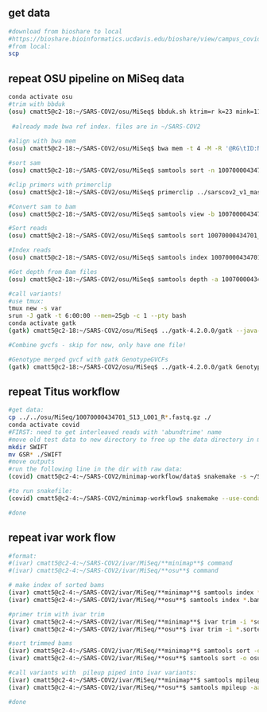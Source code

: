 ## get data

```bash
#download from bioshare to local
#https://bioshare.bioinformatics.ucdavis.edu/bioshare/view/campus_covid_sequencing_effort/
#from local:
scp 

```
## repeat OSU pipeline on MiSeq data

```bash
conda activate osu
#trim with bbduk
(osu) cmatt5@c2-18:~/SARS-COV2/osu/MiSeq$ bbduk.sh ktrim=r k=23 mink=11 hdist=1 qtrim=r1 trimq=15 minlength=30 maxns=0 t=4 in1=10070000434701_S13_L001_R1_001.fastq.gz in2=10070000434701_S13_L001_R2_001.fastq.gz out1=10070000434701_S13_L001_R1_001.bbduk.fastq.gz out2=10070000434701_S13_L001_R2_001.bbduk.fastq.gz ref=../../../bbmap/resources/adapters.fa
 
 #already made bwa ref index. files are in ~/SARS-COV2
 
#align with bwa mem
(osu) cmatt5@c2-18:~/SARS-COV2/osu/MiSeq$ bwa mem -t 4 -M -R '@RG\tID:NULL\tSM:TEST\tLB:NULL\tPL:Illumina' ../../sarscov2WuhanHu1.fasta *R1_001.bbduk.fastq.gz *R2_001.bbduk.fastq.gz > 10070000434701_S13_L001.sam

#sort sam
(osu) cmatt5@c2-18:~/SARS-COV2/osu/MiSeq$ samtools sort -n 10070000434701_S13_L001.sam -o 10070000434701_S13_L001.sorted.sam

#clip primers with primerclip
(osu) cmatt5@c2-18:~/SARS-COV2/osu/MiSeq$ primerclip ../sarscov2_v1_masterfile.txt 10070000434701_S13_L001.sorted.sam 10070000434701_S13_L001.sorted.primerclipped.sam

#Convert sam to bam
(osu) cmatt5@c2-18:~/SARS-COV2/osu/MiSeq$ samtools view -b 10070000434701_S13_L001.sorted.primerclipped.sam -o 10070000434701_S13_L001.bam

#Sort reads
(osu) cmatt5@c2-18:~/SARS-COV2/osu/MiSeq$ samtools sort 10070000434701_S13_L001.bam -o 10070000434701_S13_L001.sorted.bam

#Index reads
(osu) cmatt5@c2-18:~/SARS-COV2/osu/MiSeq$ samtools index 10070000434701_S13_L001.sorted.bam

#Get depth from Bam files
(osu) cmatt5@c2-18:~/SARS-COV2/osu/MiSeq$ samtools depth -a 10070000434701_S13_L001.sorted.bam | awk '$3 < 5' | cut -f 1,2 > output.depth

#call variants!
#use tmux:
tmux new -s var
srun -J gatk -t 6:00:00 --mem=25gb -c 1 --pty bash
conda activate gatk
(gatk) cmatt5@c2-18:~/SARS-COV2/osu/MiSeq$ ../gatk-4.2.0.0/gatk --java-options "-Xmx4g" HaplotypeCaller -R ../sarscov2WuhanHu1.fasta -ERC GVCF -stand-call-conf 20 --dont-use-soft-clipped-bases -mbq 20 --max-reads-per-alignment-start 0 --linked-de-bruijn-graph --recover-all-dangling-branches --sample-ploidy 1 --sample-name 'TEST' --read-filter 'NotDuplicateReadFilter' --input 10070000434701_S13_L001.sorted.bam --output 10070000434701_S13_L001.gvcf

#Combine gvcfs - skip for now, only have one file!

#Genotype merged gvcf with gatk GenotypeGVCFs
(gatk) cmatt5@c2-18:~/SARS-COV2/osu/MiSeq$ ../gatk-4.2.0.0/gatk GenotypeGVCFs --java-options "-Xmx4g"  -R ../sarscov2WuhanHu1.fasta -V 10070000434701_S13_L001.gvcf -O 10070000434701_S13_L001.vcf
```



## repeat Titus workflow 
```bash
#get data:
cp ../../osu/MiSeq/10070000434701_S13_L001_R*.fastq.gz ./
conda activate covid
#FIRST: need to get interleaved reads with 'abundtrime' name
#move old test data to new directory to free up the data directory in minimap-workflow
mkdir SWIFT
mv GSR* ./SWIFT
#move outputs
#run the following line in the dir with raw data: 
(covid) cmatt5@c2-4:~/SARS-COV2/minimap-workflow/data$ snakemake -s ~/SARS-COV2/minimap-workflow/Snakefile.merge-pe -j 4

#to run snakefile:
(covid) cmatt5@c2-4:~/SARS-COV2/minimap-workflow$ snakemake --use-conda -j 4

#done 
```

## repeat ivar work flow
```bash
#format:
#(ivar) cmatt5@c2-4:~/SARS-COV2/ivar/MiSeq/**minimap**$ command
#(ivar) cmatt5@c2-4:~/SARS-COV2/ivar/MiSeq/**osu**$ command

# make index of sorted bams
(ivar) cmatt5@c2-4:~/SARS-COV2/ivar/MiSeq/**minimap**$ samtools index *.bam
(ivar) cmatt5@c2-4:~/SARS-COV2/ivar/MiSeq/**osu**$ samtools index *.bam

#primer trim with ivar trim
(ivar) cmatt5@c2-4:~/SARS-COV2/ivar/MiSeq/**minimap**$ ivar trim -i *sorted.bam -b ../../NC_045512.2.v2.primers.bed -p 'minimap.10070000434701_S13_L001.ivartrimmed'
(ivar) cmatt5@c2-4:~/SARS-COV2/ivar/MiSeq/**osu**$ ivar trim -i *.sorted.bam -b ../../NC_045512.2.v2.primers.bed -p 'osu.10070000434701_S13_L001.ivartrimmed'

#sort trimmed bams
(ivar) cmatt5@c2-4:~/SARS-COV2/ivar/MiSeq/**minimap**$ samtools sort -o minimap.10070000434701_S13_L001.ivartrimmed.sorted.bam *.ivartrimmed.bam
(ivar) cmatt5@c2-4:~/SARS-COV2/ivar/MiSeq/**osu**$ samtools sort -o osu.10070000434701_S13_L001.ivartrimmed.sorted.bam *.ivartrimmed.bam

#call variants with  pileup piped into ivar variants:
(ivar) cmatt5@c2-4:~/SARS-COV2/ivar/MiSeq/**minimap**$ samtools mpileup -aa -A -d 0 -B -Q 0 --reference ../../../sarscov2WuhanHu1.fasta *.ivartrimmed.sorted.bam | ivar variants -p minimap.10070000434701_S13_L001.variants -r ../../../sarscov2WuhanHu1.fasta -g ../../GCF_009858895.2_ASM985889v3_genomic.gff
(ivar) cmatt5@c2-4:~/SARS-COV2/ivar/MiSeq/**osu**$ samtools mpileup -aa -A -d 0 -B -Q 0 --reference ../../../sarscov2WuhanHu1.fasta *.ivartrimmed.sorted.bam | ivar variants -p osu.10070000434701_S13_L001.variants -r ../../../sarscov2WuhanHu1.fasta -g ../../GCF_009858895.2_ASM985889v3_genomic.gff

#done
```
